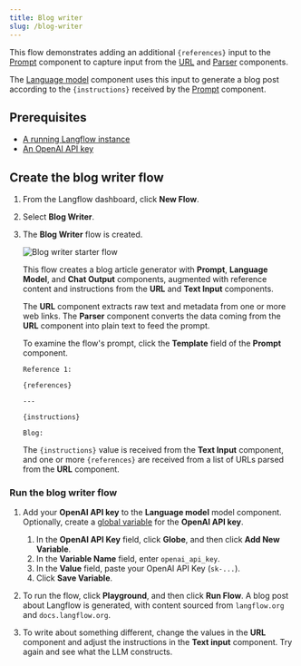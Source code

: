 ```yaml
---
title: Blog writer
slug: /blog-writer
---
```



This flow demonstrates adding an additional `{references}` input to the [Prompt](/components-prompts) component to capture input from the [URL](/components-data#url) and [Parser](/components-processing#parser) components.

The [Language model](/components-models) component uses this input to generate a blog post according to the `{instructions}` received by the [Prompt](/components-prompts) component.

## Prerequisites

- [A running Langflow instance](/get-started-installation)
- [An OpenAI API key](https://platform.openai.com/)

## Create the blog writer flow

1. From the Langflow dashboard, click **New Flow**.
2. Select **Blog Writer**.
3. The **Blog Writer** flow is created.

    ![Blog writer starter flow](/img/starter-flow-blog-writer.png)

    This flow creates a blog article generator with **Prompt**, **Language Model**, and **Chat Output** components, augmented with reference content and instructions from the **URL** and **Text Input** components.

    The **URL** component extracts raw text and metadata from one or more web links.
    The **Parser** component converts the data coming from the **URL** component into plain text to feed the prompt.

    To examine the flow's prompt, click the **Template** field of the **Prompt** component.

    ```text
    Reference 1:

    {references}

    ---

    {instructions}

    Blog:
    ```

    The `{instructions}` value is received from the **Text Input** component, and one or more `{references}` are received from a list of URLs parsed from the **URL** component.


### Run the blog writer flow

1. Add your **OpenAI API key** to the **Language model** model component.
	Optionally, create a [global variable](/configuration-global-variables) for the **OpenAI API key**.

	1. In the **OpenAI API Key** field, click <Icon name="Globe" aria-hidden="True" /> **Globe**, and then click **Add New Variable**.
	2. In the **Variable Name** field, enter `openai_api_key`.
	3. In the **Value** field, paste your OpenAI API Key (`sk-...`).
	4. Click **Save Variable**.

2. To run the flow, click <Icon name="Play" aria-hidden="true"/> **Playground**, and then click **Run Flow**.
A blog post about Langflow is generated, with content sourced from `langflow.org` and `docs.langflow.org`.
3. To write about something different, change the values in the **URL** component and adjust the instructions in the **Text input** component. Try again and see what the LLM constructs.